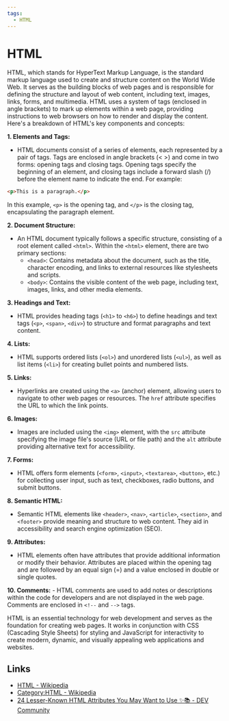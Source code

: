```yaml
---
tags:
  - HTML
---
```


# HTML

HTML, which stands for HyperText Markup Language, is the standard markup language used to create and structure content on the World Wide Web. It serves as the building blocks of web pages and is responsible for defining the structure and layout of web content, including text, images, links, forms, and multimedia. HTML uses a system of tags (enclosed in angle brackets) to mark up elements within a web page, providing instructions to web browsers on how to render and display the content. Here's a breakdown of HTML's key components and concepts:

**1. Elements and Tags:**

- HTML documents consist of a series of elements, each represented by a pair of tags. Tags are enclosed in angle brackets (< >) and come in two forms: opening tags and closing tags. Opening tags specify the beginning of an element, and closing tags include a forward slash (/) before the element name to indicate the end. For example:

```html
<p>This is a paragraph.</p>
```

In this example, `<p>` is the opening tag, and `</p>` is the closing tag, encapsulating the paragraph element.

**2. Document Structure:**

- An HTML document typically follows a specific structure, consisting of a root element called `<html>`. Within the `<html>` element, there are two primary sections:
  - `<head>`: Contains metadata about the document, such as the title, character encoding, and links to external resources like stylesheets and scripts.
  - `<body>`: Contains the visible content of the web page, including text, images, links, and other media elements.

**3. Headings and Text:**

- HTML provides heading tags (`<h1>` to `<h6>`) to define headings and text tags (`<p>`, `<span>`, `<div>`) to structure and format paragraphs and text content.

**4. Lists:**

- HTML supports ordered lists (`<ol>`) and unordered lists (`<ul>`), as well as list items (`<li>`) for creating bullet points and numbered lists.

**5. Links:**

- Hyperlinks are created using the `<a>` (anchor) element, allowing users to navigate to other web pages or resources. The `href` attribute specifies the URL to which the link points.

**6. Images:**

- Images are included using the `<img>` element, with the `src` attribute specifying the image file's source (URL or file path) and the `alt` attribute providing alternative text for accessibility.

**7. Forms:**

- HTML offers form elements (`<form>`, `<input>`, `<textarea>`, `<button>`, etc.) for collecting user input, such as text, checkboxes, radio buttons, and submit buttons.

**8. Semantic HTML:**

- Semantic HTML elements like `<header>`, `<nav>`, `<article>`, `<section>`, and `<footer>` provide meaning and structure to web content. They aid in accessibility and search engine optimization (SEO).

**9. Attributes:**

- HTML elements often have attributes that provide additional information or modify their behavior. Attributes are placed within the opening tag and are followed by an equal sign (=) and a value enclosed in double or single quotes.

**10. Comments:** - HTML comments are used to add notes or descriptions within the code for developers and are not displayed in the web page. Comments are enclosed in `<!--` and `-->` tags.

HTML is an essential technology for web development and serves as the foundation for creating web pages. It works in conjunction with CSS (Cascading Style Sheets) for styling and JavaScript for interactivity to create modern, dynamic, and visually appealing web applications and websites.

## Links

- [HTML - Wikipedia](https://en.wikipedia.org/wiki/HTML)
- [Category:HTML - Wikipedia](https://en.wikipedia.org/wiki/Category:HTML)
- [24 Lesser-Known HTML Attributes You May Want to Use ✨📚 - DEV Community](https://dev.to/madza/24-lesser-known-html-attributes-you-may-want-to-use-1059)
